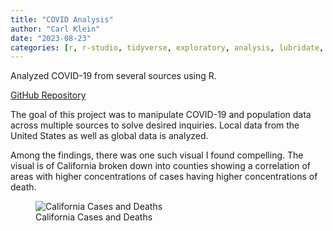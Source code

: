 ```yaml
---
title: "COVID Analysis"
author: "Carl Klein"
date: "2023-08-23"
categories: [r, r-studio, tidyverse, exploratory, analysis, lubridate, usmap, gridextra, zoo]
---
```


Analyzed COVID-19 from several sources using R.

<a href="https://github.com/clickityKlein/COVID-Analysis">GitHub Repository</a>


The goal of this project was to manipulate COVID-19 and population data across multiple sources to solve desired inquiries. Local data from the United States as well as global data is analyzed.

Among the findings, there was one such visual I found compelling. The visual is of California broken down into counties showing a correlation of areas with higher concentrations of cases having higher concentrations of death.

![California Cases and Deaths](california.png)